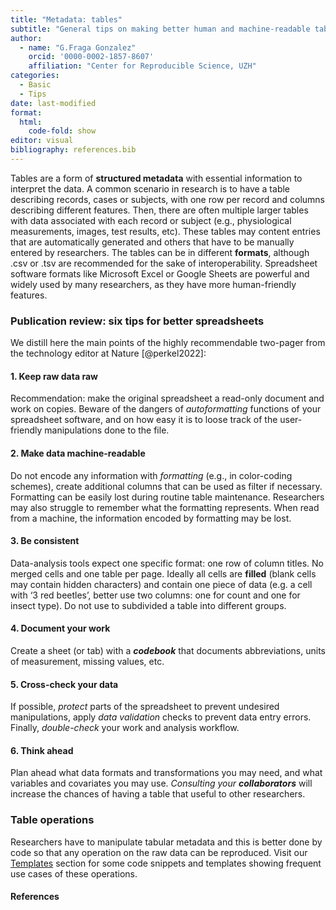 ```yaml
---
title: "Metadata: tables" 
subtitle: "General tips on making better human and machine-readable tabular metadata"
author:
  - name: "G.Fraga Gonzalez"
    orcid: '0000-0002-1857-8607'
    affiliation: "Center for Reproducible Science, UZH"
categories:
  - Basic
  - Tips
date: last-modified
format: 
  html:
    code-fold: show
editor: visual
bibliography: references.bib
---
```


Tables are a form of **structured metadata** with essential information to interpret the data. A common scenario in research is to have a table describing records, cases or subjects, with one row per record and columns describing different features. Then, there are often multiple larger tables with data associated with each record or subject (e.g., physiological measurements, images, test results, etc). These tables may content entries that are automatically generated and others that have to be manually entered by researchers. The tables can be in different **formats**, although .csv or .tsv are recommended for the sake of interoperability. Spreadsheet software formats like Microsoft Excel or Google Sheets are powerful and widely used by many researchers, as they have more human-friendly features.

### Publication review: six tips for better spreadsheets

We distill here the main points of the highly recommendable two-pager from the technology editor at Nature [@perkel2022]:

#### 1. Keep raw data raw

Recommendation: make the original spreadsheet a read-only document and work on copies. Beware of the dangers of *autoformatting* functions of your spreadsheet software, and on how easy it is to loose track of the user-friendly manipulations done to the file.

#### 2. Make data machine-readable

Do not encode any information with *formatting* (e.g., in color-coding schemes), create additional columns that can be used as filter if necessary. Formatting can be easily lost during routine table maintenance. Researchers may also struggle to remember what the formatting represents. When read from a machine, the information encoded by formatting may be lost.

#### 3. Be consistent

Data-analysis tools expect one specific format: one row of column titles. No merged cells and one table per page. Ideally all cells are **filled** (blank cells may contain hidden characters) and contain one piece of data (e.g. a cell with '3 red beetles', better use two columns: one for count and one for insect type). Do not use to subdivided a table into different groups.

#### 4. Document your work

Create a sheet (or tab) with a ***codebook*** that documents abbreviations, units of measurement, missing values, etc.

#### 5. Cross-check your data

If possible, *protect* parts of the spreadsheet to prevent undesired manipulations, apply *data validation* checks to prevent data entry errors. Finally, *double-check* your work and analysis workflow.

#### 6. Think ahead

Plan ahead what data formats and transformations you may need, and what variables and covariates you may use. *Consulting your **collaborators*** will increase the chances of having a table that useful to other researchers.

### Table operations

Researchers have to manipulate tabular metadata and this is better done by code so that any operation on the raw data can be reproduced. Visit our [Templates](../templates/index.qmd) section for some code snippets and templates showing frequent use cases of these operations.

#### References
